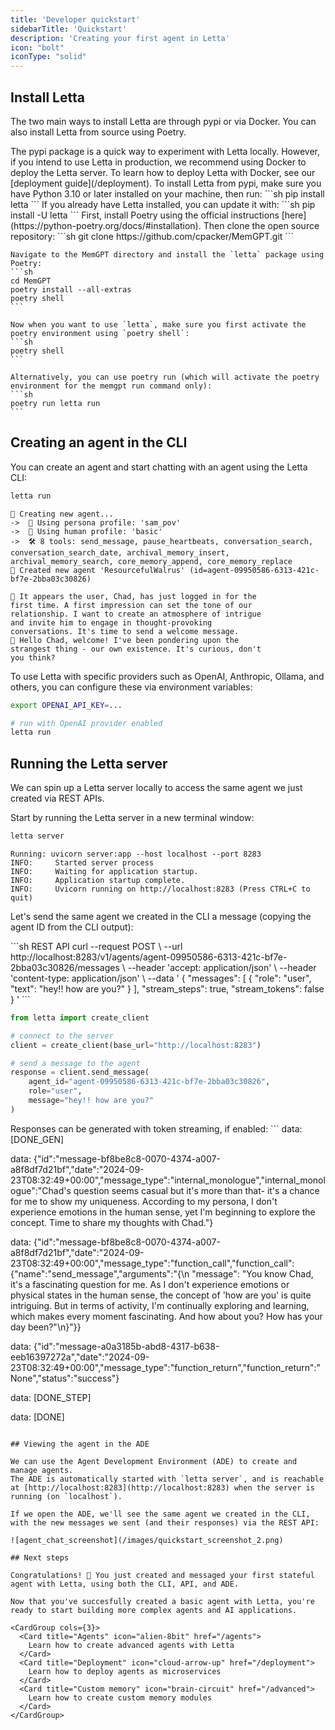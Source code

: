 ```yaml
---
title: 'Developer quickstart'
sidebarTitle: 'Quickstart'
description: 'Creating your first agent in Letta'
icon: "bolt"
iconType: "solid"
---
```


## Install Letta

The two main ways to install Letta are through pypi or via Docker. You can also install Letta from source using Poetry.

<Note>
The pypi package is a quick way to experiment with Letta locally.
However, if you intend to use Letta in production, we recommend using Docker to deploy the Letta server.
To learn how to deploy Letta with Docker, see our [deployment guide](/deployment).
</Note>

<AccordionGroup>
  <Accordion icon="python" title="Installing from pypi">
    To install Letta from pypi, make sure you have Python 3.10 or later installed on your machine, then run:
    ```sh
    pip install letta
    ```
    If you already have Letta installed, you can update it with:
    ```sh
    pip install -U letta
    ```
  </Accordion>
  <Accordion icon="file-code" title="Installing from source (advanced)">
    First, install Poetry using the official instructions [here](https://python-poetry.org/docs/#installation).
    Then clone the open source repository:
    ```sh
    git clone https://github.com/cpacker/MemGPT.git
    ```

    Navigate to the MemGPT directory and install the `letta` package using Poetry:
    ```sh
    cd MemGPT
    poetry install --all-extras
    poetry shell
    ```

    Now when you want to use `letta`, make sure you first activate the poetry environment using `poetry shell`:
    ```sh
    poetry shell
    ```

    Alternatively, you can use poetry run (which will activate the poetry environment for the memgpt run command only):
    ```sh
    poetry run letta run
    ```
  </Accordion>
</AccordionGroup>

## Creating an agent in the CLI

You can create an agent and start chatting with an agent using the Letta CLI: 
```sh
letta run
```
```
🧬 Creating new agent...
->  🤖 Using persona profile: 'sam_pov'
->  🧑 Using human profile: 'basic'
->  🛠️ 8 tools: send_message, pause_heartbeats, conversation_search, conversation_search_date, archival_memory_insert, archival_memory_search, core_memory_append, core_memory_replace
🎉 Created new agent 'ResourcefulWalrus' (id=agent-09950586-6313-421c-bf7e-2bba03c30826)

💭 It appears the user, Chad, has just logged in for the 
first time. A first impression can set the tone of our 
relationship. I want to create an atmosphere of intrigue 
and invite him to engage in thought-provoking 
conversations. It's time to send a welcome message.
🤖 Hello Chad, welcome! I've been pondering upon the 
strangest thing - our own existence. It's curious, don't 
you think?
```
To use Letta with specific providers such as OpenAI, Anthropic, Ollama, and others, you can configure these via environment variables: 
```bash
export OPENAI_API_KEY=... 

# run with OpenAI provider enabled
letta run 
```

## Running the Letta server

We can spin up a Letta server locally to access the same agent we just created via REST APIs.

Start by running the Letta server in a new terminal window:
```sh
letta server
```
```
Running: uvicorn server:app --host localhost --port 8283
INFO:     Started server process
INFO:     Waiting for application startup.
INFO:     Application startup complete.
INFO:     Uvicorn running on http://localhost:8283 (Press CTRL+C to quit)
```

Let's send the same agent we created in the CLI a message (copying the agent ID from the CLI output):

<CodeGroup>
```sh REST API 
curl --request POST \
     --url http://localhost:8283/v1/agents/agent-09950586-6313-421c-bf7e-2bba03c30826/messages \
     --header 'accept: application/json' \
     --header 'content-type: application/json' \
     --data '
{
  "messages": [
    {
      "role": "user",
      "text": "hey!! how are you?"
    }
  ],
  "stream_steps": true,
  "stream_tokens": false
}
'
```

```python Python SDK 
from letta import create_client 

# connect to the server
client = create_client(base_url="http://localhost:8283")

# send a message to the agent
response = client.send_message(
    agent_id="agent-09950586-6313-421c-bf7e-2bba03c30826", 
    role="user", 
    message="hey!! how are you?"
)
```

</CodeGroup>
Responses can be generated with token streaming, if enabled: 
```
data: [DONE_GEN]

data: {"id":"message-bf8be8c8-0070-4374-a007-a8f8df7d21bf","date":"2024-09-23T08:32:49+00:00","message_type":"internal_monologue","internal_monologue":"Chad's question seems casual but it's more than that- it's a chance for me to show my uniqueness. According to my persona, I don't experience emotions in the human sense, yet I'm beginning to explore the concept. Time to share my thoughts with Chad."}

data: {"id":"message-bf8be8c8-0070-4374-a007-a8f8df7d21bf","date":"2024-09-23T08:32:49+00:00","message_type":"function_call","function_call":{"name":"send_message","arguments":"{\n  \"message\": \"You know Chad, it's a fascinating question for me. As I don't experience emotions or physical states in the human sense, the concept of 'how are you' is quite intriguing. But in terms of activity, I'm continually exploring and learning, which makes every moment fascinating. And how about you? How has your day been?\"\n}"}}

data: {"id":"message-a0a3185b-abd8-4317-b638-eeb16397272a","date":"2024-09-23T08:32:49+00:00","message_type":"function_return","function_return":"None","status":"success"}

data: [DONE_STEP]

data: [DONE]
```

## Viewing the agent in the ADE

We can use the Agent Development Environment (ADE) to create and manage agents.
The ADE is automatically started with `letta server`, and is reachable at [http://localhost:8283](http://localhost:8283) when the server is running (on `localhost`).

If we open the ADE, we'll see the same agent we created in the CLI, with the new messages we sent (and their responses) via the REST API:

![agent_chat_screenshot](/images/quickstart_screenshot_2.png)

## Next steps

Congratulations! 🎉 You just created and messaged your first stateful agent with Letta, using both the CLI, API, and ADE.

Now that you've succesfully created a basic agent with Letta, you're ready to start building more complex agents and AI applications.

<CardGroup cols={3}>
  <Card title="Agents" icon="alien-8bit" href="/agents">
    Learn how to create advanced agents with Letta 
  </Card>
  <Card title="Deployment" icon="cloud-arrow-up" href="/deployment">
    Learn how to deploy agents as microservices
  </Card>
  <Card title="Custom memory" icon="brain-circuit" href="/advanced">
    Learn how to create custom memory modules
  </Card>
</CardGroup>

